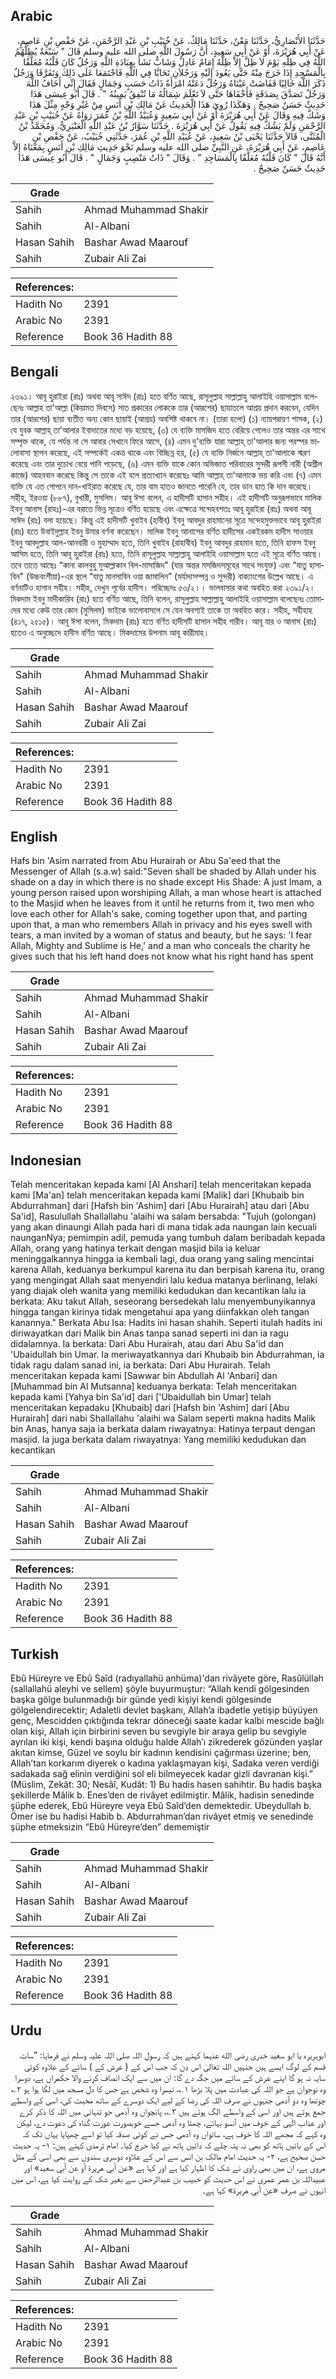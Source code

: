 ## Arabic


<div dir="rtl" lang="ar" style={{fontSize:'larger',backgroundColor:'#f8f9fa',padding:20}}>
حَدَّثَنَا الأَنْصَارِيُّ، حَدَّثَنَا مَعْنٌ، حَدَّثَنَا مَالِكٌ، عَنْ خُبَيْبِ بْنِ عَبْدِ الرَّحْمَنِ، عَنْ حَفْصِ بْنِ عَاصِمٍ، عَنْ أَبِي هُرَيْرَةَ، أَوْ عَنْ أَبِي سَعِيدٍ، أَنَّ رَسُولَ اللَّهِ صلى الله عليه وسلم قَالَ ‏"‏ سَبْعَةٌ يُظِلُّهُمُ اللَّهُ فِي ظِلِّهِ يَوْمَ لاَ ظِلَّ إِلاَّ ظِلُّهُ إِمَامٌ عَادِلٌ وَشَابٌّ نَشَأَ بِعِبَادَةِ اللَّهِ وَرَجُلٌ كَانَ قَلْبُهُ مُعَلَّقًا بِالْمَسْجِدِ إِذَا خَرَجَ مِنْهُ حَتَّى يَعُودَ إِلَيْهِ وَرَجُلاَنِ تَحَابَّا فِي اللَّهِ فَاجْتَمَعَا عَلَى ذَلِكَ وَتَفَرَّقَا وَرَجُلٌ ذَكَرَ اللَّهَ خَالِيًا فَفَاضَتْ عَيْنَاهُ وَرَجُلٌ دَعَتْهُ امْرَأَةٌ ذَاتُ حَسَبٍ وَجَمَالٍ فَقَالَ إِنِّي أَخَافُ اللَّهَ وَرَجُلٌ تَصَدَّقَ بِصَدَقَةٍ فَأَخْفَاهَا حَتَّى لاَ تَعْلَمَ شِمَالُهُ مَا تُنْفِقُ يَمِينُهُ ‏"‏ ‏.‏ قَالَ أَبُو عِيسَى هَذَا حَدِيثٌ حَسَنٌ صَحِيحٌ ‏.‏ وَهَكَذَا رُوِيَ هَذَا الْحَدِيثُ عَنْ مَالِكِ بْنِ أَنَسٍ مِنْ غَيْرِ وَجْهٍ مِثْلَ هَذَا وَشَكَّ فِيهِ وَقَالَ عَنْ أَبِي هُرَيْرَةَ أَوْ عَنْ أَبِي سَعِيدٍ وَعُبَيْدُ اللَّهِ بْنُ عُمَرَ رَوَاهُ عَنْ خُبَيْبِ بْنِ عَبْدِ الرَّحْمَنِ وَلَمْ يَشُكَّ فِيهِ يَقُولُ عَنْ أَبِي هُرَيْرَةَ ‏.‏ حَدَّثَنَا سَوَّارُ بْنُ عَبْدِ اللَّهِ الْعَنْبَرِيُّ، وَمُحَمَّدُ بْنُ الْمُثَنَّى، قَالاَ حَدَّثَنَا يَحْيَى بْنُ سَعِيدٍ، عَنْ عُبَيْدِ اللَّهِ بْنِ عُمَرَ، حَدَّثَنِي خُبَيْبٌ، عَنْ حَفْصِ بْنِ عَاصِمٍ، عَنْ أَبِي هُرَيْرَةَ، عَنِ النَّبِيِّ صلى الله عليه وسلم نَحْوَ حَدِيثِ مَالِكِ بْنِ أَنَسٍ بِمَعْنَاهُ إِلاَّ أَنَّهُ قَالَ ‏"‏ كَانَ قَلْبُهُ مُعَلَّقًا بِالْمَسَاجِدِ ‏"‏ ‏.‏ وَقَالَ ‏"‏ ذَاتُ مَنْصِبٍ وَجَمَالٍ ‏"‏ ‏.‏ قَالَ أَبُو عِيسَى هَذَا حَدِيثٌ حَسَنٌ صَحِيحٌ ‏.‏
</div>
<div style={{backgroundColor:'#f8f9fa',padding:20, marginBottom: 10}}><table> <thead> <tr> <th>Grade</th> <th></th> </tr> </thead> <tbody> <tr><td>Sahih</td><td>Ahmad Muhammad Shakir</td></tr><tr><td>Sahih</td><td>Al-Albani</td></tr><tr><td>Hasan Sahih</td><td>Bashar Awad Maarouf</td></tr><tr><td>Sahih</td><td>Zubair Ali Zai</td></tr></tbody></table><table> <thead> <tr> <th>References:</th> <th></th> </tr> </thead> <tbody><tr><td>Hadith No</td><td>2391</td></tr><tr><td>Arabic No</td><td>2391</td></tr><tr><td>Reference</td><td>Book 36 Hadith 88</td></tr></tbody></table></div>

## Bengali


<div dir="ltr" lang="bn" style={{fontSize:'larger',backgroundColor:'#f8f9fa',padding:20}}>
২৩৯১। আবূ হুরাইরা (রাঃ) অথবা আবূ সাঈদ (রাঃ) হতে বর্ণিত আছে, রাসূলুল্লাহ সাল্লাল্লাহু আলাইহি ওয়াসাল্লাম বলেছেনঃ আল্লাহ তা'আল্লা (কিয়ামত দিবসে) সাত প্রকারের লোককে তার (আরশের) ছায়াতলে আশ্রয় প্রদান করবেন, যেদিন তার (আরশের) ছায়া ব্যতীত অন্য কোন ছায়াই (আশ্রয়) অবশিষ্ট থাকবে না। (তারা হলো) (১) ন্যায়পরায়ণ শাসক, (২) যে যুবক আল্লাহ্ তা'আলার ইবাদাতের মধ্যে বড় হয়েছে, (৩) যে ব্যক্তি মাসজিদ হতে বেরিয়ে গেলেও তার অন্তর এর সাথে সম্পৃক্ত থাকে, যে পর্যন্ত না সে আবার সেখানে ফিরে আসে, (৪) এমন দু'ব্যক্তি যারা আল্লাহ্ তা'আলার জন্য পরস্পর ভালোবাসা স্থাপন করেছে, এই সম্পর্কেই একত্র থাকে এবং বিচ্ছিন্ন হয়, (৫) যে ব্যক্তি নির্জনে আল্লাহ্ তা'আলাকে স্মরণ করেছে এবং তার দুচোখ বেয়ে পানি পড়েছে, (৬) এমন ব্যক্তি যাকে কোন অভিজাত পরিবারের সুন্দরী রূপসী নারী (অশ্লীল কাজে) আহববান করেছে কিন্তু সে তাকে এই বলে প্রত্যাখ্যান করেছেঃ আমি আল্লাহ্ তা'আলাকে ভয় করি এবং (৭) এমন ব্যক্তি যে এত গোপনে দান-খাইরাত করেছে যে, তার বাম হাতও জানতে পারেনি যে, তার ডান হাত কি দান করেছে। সহীহ, ইরওয়া (৮৮৭), বুখারী, মুসলিম। আবূ ঈসা বলেন, এ হাদীসটি হাসান সহীহ। এই হাদীসটি অনুরূপভাবে মালিক ইবনু আনাস (রাহঃ)-এর বরাতে ভিন্ন সূত্রেও বর্ণিত হয়েছে এবং এক্ষেত্রে সন্দেহবশতঃ আবূ হুরাইরা (রাঃ) অথবা আবূ সাঈদ (রাঃ) বলা হয়েছে। কিন্তু এই হাদীসটি খুবাইব (হাবীব) ইবনু আবদুর রাহমানের সূত্রে সন্দেহমুক্তভাবে আবূ হুরাইরা (রাঃ) হতে উবাইদুল্লাহ ইবনু উমার বর্ণনা করেছেন। মালিক ইবনু আনাসের বর্ণিত হাদীসের একইরকম হাদীস সাওয়ার ইবনু আবদুল্লাহ আল-আনবারী ও মুহাম্মাদ হতে, তিনি খুবাইব (রাহাবীব) ইবনু আবদুর রাহমান হতে, তিনি হাফস ইবনু আসিম হতে, তিনি আবূ হুরাইরা (রাঃ) হতে, তিনি রাসূলুল্লাহ সাল্লাল্লাহু আলাইহি ওয়াসাল্লাম হতে এই সূত্রে বর্ণিত আছে। তবে তাতে আছেঃ “কানা কালবুহু মুআল্লাকান বিল-মাসাজিদ" (যার অন্তর মসজিদসমূহের সাথে সংযুক্ত) এবং “যাতু হাসাবিন" (উচ্চবংশীয়া)-এর স্থলে “যাতু মানসাবিন ওয়া জামালিন” (মর্যাদাসম্পন্ন ও সুন্দরী) বাক্যাংশের উল্লেখ আছে। এ বর্ণনাটিও হাসান সহীহ। সহীহ, দেখুন পূর্বের হাদীস। পরিচ্ছেদঃ ৫৩/২।। ভালবাসার কথা অবহিত করা ২৩৯১/২। মিকদাম ইবনু মাদীকারিব (রাঃ) হতে বর্ণিত আছে, তিনি বলেন, রাসূলুল্লাহ সাল্লাল্লাহু আলাইহি ওয়াসাল্লাম বলেছেনঃ তোমাদের মধ্যে কেউ তার কোন (মুসিলম) ভাইকে ভালোবাসলে সে যেন অবশ্যই তাকে তা অবহিত করে। সহীহ, সহীহাহ (৪১৭, ২৫১৫)। আবূ ঈসা বলেন, মিকদাম (রাঃ) হতে বর্ণিত হাদীসটি হাসান সহীহ গারীব। আবূ যার ও আনাস (রাঃ) হতেও এ অনুচ্ছেদে হাদীস বর্ণিত আছে। মিকদামের উপনাম আবূ কারীমাহ।
</div>
<div style={{backgroundColor:'#f8f9fa',padding:20, marginBottom: 10}}><table> <thead> <tr> <th>Grade</th> <th></th> </tr> </thead> <tbody> <tr><td>Sahih</td><td>Ahmad Muhammad Shakir</td></tr><tr><td>Sahih</td><td>Al-Albani</td></tr><tr><td>Hasan Sahih</td><td>Bashar Awad Maarouf</td></tr><tr><td>Sahih</td><td>Zubair Ali Zai</td></tr></tbody></table><table> <thead> <tr> <th>References:</th> <th></th> </tr> </thead> <tbody><tr><td>Hadith No</td><td>2391</td></tr><tr><td>Arabic No</td><td>2391</td></tr><tr><td>Reference</td><td>Book 36 Hadith 88</td></tr></tbody></table></div>

## English


<div dir="ltr" lang="en" style={{fontSize:'larger',backgroundColor:'#f8f9fa',padding:20}}>
Hafs bin 'Asim narrated from Abu Hurairah or Abu Sa'eed that the Messenger of Allah (s.a.w) said:"Seven shall be shaded by Allah under his shade on a day in which there is no shade except His Shade: A just Imam, a young person raised upon worshiping Allah, a man whose heart is attached to the Masjid when he leaves from it until he returns from it, two men who love each other for Allah's sake, coming together upon that, and parting upon that, a man who remembers Allah in privacy and his eyes swell with tears, a man invited by a woman of status and beauty, but he says: 'I fear Allah, Mighty and Sublime is He,' and a man who conceals the charity he gives such that his left hand does not know what his right hand has spent
</div>
<div style={{backgroundColor:'#f8f9fa',padding:20, marginBottom: 10}}><table> <thead> <tr> <th>Grade</th> <th></th> </tr> </thead> <tbody> <tr><td>Sahih</td><td>Ahmad Muhammad Shakir</td></tr><tr><td>Sahih</td><td>Al-Albani</td></tr><tr><td>Hasan Sahih</td><td>Bashar Awad Maarouf</td></tr><tr><td>Sahih</td><td>Zubair Ali Zai</td></tr></tbody></table><table> <thead> <tr> <th>References:</th> <th></th> </tr> </thead> <tbody><tr><td>Hadith No</td><td>2391</td></tr><tr><td>Arabic No</td><td>2391</td></tr><tr><td>Reference</td><td>Book 36 Hadith 88</td></tr></tbody></table></div>

## Indonesian


<div dir="ltr" lang="id" style={{fontSize:'larger',backgroundColor:'#f8f9fa',padding:20}}>
Telah menceritakan kepada kami [Al Anshari] telah menceritakan kepada kami [Ma'an] telah menceritakan kepada kami [Malik] dari [Khubaib bin Abdurrahman] dari [Hafsh bin 'Ashim] dari [Abu Hurairah] atau dari [Abu Sa'id], Rasulullah Shallallahu 'alaihi wa salam bersabda: "Tujuh (golongan) yang akan dinaungi Allah pada hari di mana tidak ada naungan lain kecuali naunganNya; pemimpin adil, pemuda yang tumbuh dalam beribadah kepada Allah, orang yang hatinya terkait dengan masjid bila ia keluar meninggalkannya hingga ia kembali lagi, dua orang yang saling mencintai karena Allah, keduanya berkumpul karena itu dan berpisah karena itu, orang yang mengingat Allah saat menyendiri lalu kedua matanya berlinang, lelaki yang diajak oleh wanita yang memiliki kedudukan dan kecantikan lalu ia berkata: Aku takut Allah, seseorang bersedekah lalu menyembunyikannya hingga tangan kirinya tidak mengetahui apa yang diinfakkan oleh tangan kanannya." Berkata Abu Isa: Hadits ini hasan shahih. Seperti itulah hadits ini diriwayatkan dari Malik bin Anas tanpa sanad seperti ini dan ia ragu didalamnya. Ia berkata: Dari Abu Hurairah, atau dari Abu Sa'id dan 'Ubaidullah bin Umar. Ia meriwayatkannya dari Khubaib bin Abdurrahman, ia tidak ragu dalam sanad ini, ia berkata: Dari Abu Hurairah. Telah menceritakan kepada kami [Sawwar bin Abdullah Al 'Anbari] dan [Muhammad bin Al Mutsanna] keduanya berkata: Telah menceritakan kepada kami [Yahya bin Sa'id] dari ['Ubaidullah bin Umar] telah menceritakan kepadaku [Khubaib] dari [Hafsh bin 'Ashim] dari [Abu Hurairah] dari nabi Shallallahu 'alaihi wa Salam seperti makna hadits Malik bin Anas, hanya saja ia berkata dalam riwayatnya: Hatinya terpaut dengan masjid. Ia juga berkata dalam riwayatnya: Yang memiliki kedudukan dan kecantikan
</div>
<div style={{backgroundColor:'#f8f9fa',padding:20, marginBottom: 10}}><table> <thead> <tr> <th>Grade</th> <th></th> </tr> </thead> <tbody> <tr><td>Sahih</td><td>Ahmad Muhammad Shakir</td></tr><tr><td>Sahih</td><td>Al-Albani</td></tr><tr><td>Hasan Sahih</td><td>Bashar Awad Maarouf</td></tr><tr><td>Sahih</td><td>Zubair Ali Zai</td></tr></tbody></table><table> <thead> <tr> <th>References:</th> <th></th> </tr> </thead> <tbody><tr><td>Hadith No</td><td>2391</td></tr><tr><td>Arabic No</td><td>2391</td></tr><tr><td>Reference</td><td>Book 36 Hadith 88</td></tr></tbody></table></div>

## Turkish


<div dir="ltr" lang="tr" style={{fontSize:'larger',backgroundColor:'#f8f9fa',padding:20}}>
Ebû Hüreyre ve Ebû Saîd (radıyallahü anhüma)'dan rivâyete göre, Rasûlüllah (sallallahü aleyhi ve sellem) şöyle buyurmuştur: “Allah kendi gölgesinden başka gölge bulunmadığı bir günde yedi kişiyi kendi gölgesinde gölgelendirecektir; Adaletli devlet başkanı, Allah’a ibadetle yetişip büyüyen genç, Mescidden çıktığında tekrar döneceği saate kadar kalbi mescide bağlı olan kişi, Allah için birbirini seven bu sevgiyle bir araya gelip bu sevgiyle ayrılan iki kişi, kendi başına olduğu halde Allah’ı zikrederek gözünden yaşlar akıtan kimse, Güzel ve soylu bir kadının kendisini çağırması üzerine; ben, Allah’tan korkarım diyerek o kadına yaklaşmayan kişi, Sadaka veren verdiği sadakada sağ elinin verdiğini sol eli bilmeyecek kadar gizli davranan kişi.” (Müslim, Zekât: 30; Nesâî, Kudât: 1) Bu hadis hasen sahihtir. Bu hadis başka şekillerde Mâlik b. Enes’den de rivâyet edilmiştir. Mâlik, hadisin senedinde şüphe ederek, Ebû Hüreyre veya Ebû Saîd’den demektedir. Ubeydullah b. Ömer ise bu hadisi Habib b. Abdurrahman’dan rivâyet etmiş ve senedinde şüphe etmeksizin “Ebû Hüreyre’den” dememiştir
</div>
<div style={{backgroundColor:'#f8f9fa',padding:20, marginBottom: 10}}><table> <thead> <tr> <th>Grade</th> <th></th> </tr> </thead> <tbody> <tr><td>Sahih</td><td>Ahmad Muhammad Shakir</td></tr><tr><td>Sahih</td><td>Al-Albani</td></tr><tr><td>Hasan Sahih</td><td>Bashar Awad Maarouf</td></tr><tr><td>Sahih</td><td>Zubair Ali Zai</td></tr></tbody></table><table> <thead> <tr> <th>References:</th> <th></th> </tr> </thead> <tbody><tr><td>Hadith No</td><td>2391</td></tr><tr><td>Arabic No</td><td>2391</td></tr><tr><td>Reference</td><td>Book 36 Hadith 88</td></tr></tbody></table></div>

## Urdu


<div dir="rtl" lang="ur" style={{fontSize:'larger',backgroundColor:'#f8f9fa',padding:20}}>
ابوہریرہ یا ابو سعید خدری رضی الله عنہما کہتے ہیں کہ رسول اللہ صلی اللہ علیہ وسلم نے فرمایا: ”سات قسم کے لوگ ایسے ہیں جنہیں اللہ تعالیٰ اس دن کہ جب اس کے ( عرش کے ) سائے کے علاوہ کوئی سایہ نہ ہو گا اپنے عرش کے سائے میں جگہ دے گا: ان میں سے ایک انصاف کرنے والا حکمراں ہے، دوسرا وہ نوجوان ہے جو اللہ کی عبادت میں پلا بڑھا ۱؎، تیسرا وہ شخص ہے جس کا دل مسجد میں لگا ہوا ہو ۲؎ چوتھا وہ دو آدمی جنہوں نے صرف اللہ کی رضا کے لیے ایک دوسرے کے ساتھ محبت کی، اسی کے واسطے جمع ہوتے ہیں اور اسی کے واسطے الگ ہوتے ہیں ۳؎، پانچواں وہ آدمی جو تنہائی میں اللہ کا ذکر کرے اور عذاب الٰہی کے خوف میں آنسو بہائے، چھٹا وہ آدمی جسے خوبصورت عورت گناہ کی دعوت دے، لیکن وہ کہے کہ مجھے اللہ کا خوف ہے، ساتواں وہ آدمی جس نے کوئی صدقہ کیا تو اسے چھپایا یہاں تک کہ اس کے بائیں ہاتھ کو بھی نہ پتہ چلے کہ دائیں ہاتھ نے کیا خرچ کیا۔ امام ترمذی کہتے ہیں: ۱- یہ حدیث حسن صحیح ہے، ۲- یہ حدیث امام مالک بن انس سے اس کے علاوہ دوسری سندوں سے بھی اسی کے مثل مروی ہے، ان میں بھی راوی نے شک کا اظہار کیا ہے اور کہا ہے «عن أبي هريرة أو عن أبي سعيد» اور عبیداللہ بن عمر عمری نے اس حدیث کو خبیب بن عبدالرحمٰن سے بغیر شک کے روایت کیا ہے، اس میں انہوں نے صرف «عن أبي هريرة» کہا ہے۔
</div>
<div style={{backgroundColor:'#f8f9fa',padding:20, marginBottom: 10}}><table> <thead> <tr> <th>Grade</th> <th></th> </tr> </thead> <tbody> <tr><td>Sahih</td><td>Ahmad Muhammad Shakir</td></tr><tr><td>Sahih</td><td>Al-Albani</td></tr><tr><td>Hasan Sahih</td><td>Bashar Awad Maarouf</td></tr><tr><td>Sahih</td><td>Zubair Ali Zai</td></tr></tbody></table><table> <thead> <tr> <th>References:</th> <th></th> </tr> </thead> <tbody><tr><td>Hadith No</td><td>2391</td></tr><tr><td>Arabic No</td><td>2391</td></tr><tr><td>Reference</td><td>Book 36 Hadith 88</td></tr></tbody></table></div>